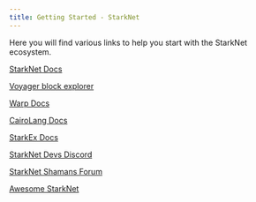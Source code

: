 ```yaml
---
title: Getting Started - StarkNet
---
```


Here you will find various links to help you start with the StarkNet ecosystem.

[StarkNet Docs](https://starknet.io/)

[Voyager block explorer](https://voyager.online)

[Warp Docs](https://github.com/NethermindEth/warp)

[CairoLang Docs](https://www.cairo-lang.org/)

[StarkEx Docs](https://docs.starkware.co/starkex-v4)

[StarkNet Devs Discord](https://discord.com/invite/uJ9HZTUk2Y)

[StarkNet Shamans Forum](https://community.starknet.io/)

[Awesome StarkNet](https://github.com/gakonst/awesome-starknet)